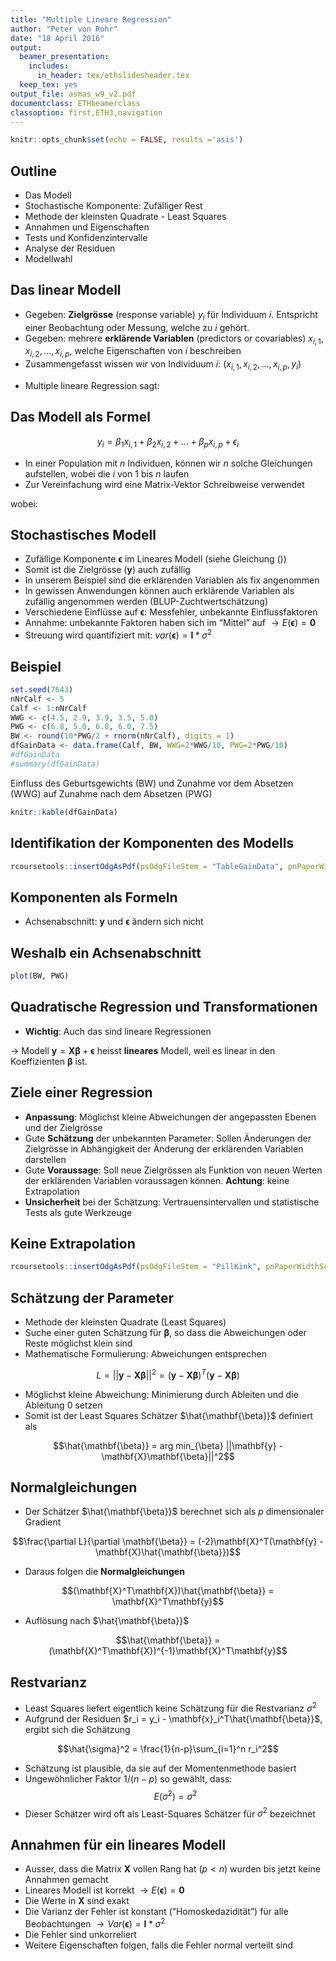 ```yaml
---
title: "Multiple Lineare Regression"
author: "Peter von Rohr"
date: "18 April 2016"
output: 
  beamer_presentation:
    includes:
      in_header: tex/ethslidesheader.tex
  keep_tex: yes 
output_file: asmas_w9_v2.pdf
documentclass: ETHbeamerclass
classoption: first,ETH3,navigation
---
```


```r
knitr::opts_chunk$set(echo = FALSE, results ='asis')
```


## Outline

- Das Modell
- Stochastische Komponente: Zufälliger Rest
- Methode der kleinsten Quadrate - Least Squares
- Annahmen und Eigenschaften
- Tests und Konfidenzintervalle
- Analyse der Residuen
- Modellwahl


## Das linear Modell

- Gegeben: __Zielgrösse__ (response variable) $y_i$ für Individuum $i$. Entspricht einer Beobachtung oder Messung, welche zu $i$ gehört.
- Gegeben: mehrere __erklärende Variablen__ (predictors or covariables) $x_{i,1}, x_{i,2}, ..., x_{i,p}$, welche Eigenschaften von $i$ beschreiben
- Zusammengefasst wissen wir von Individuum $i$: $(x_{i,1}, x_{i,2}, ..., x_{i,p}, y_i)$

\vspace{1ex}
- Multiple lineare Regression sagt: 

\begin{center}
\textbf{Zielgrösse} $=$ \textbf{lineare} Funktion der \textbf{erklärenden Variablen} $+$ \textbf{Rest}
\end{center}


## Das Modell als Formel

$$y_i = \beta_1 x_{i,1} + \beta_2 x_{i,2} + ... + \beta_p x_{i,p} + \epsilon_i$$

- In einer Population mit $n$ Individuen, können wir $n$ solche Gleichungen aufstellen, wobei die $i$ von $1$ bis $n$ laufen
- Zur Vereinfachung wird eine Matrix-Vektor Schreibweise verwendet

\begin{equation} 
\mathbf{y} = \mathbf{X}\mathbf{\beta} + \mathbf{\epsilon}
\label{eq:LinModelReg}
\end{equation}

wobei:
\begin{tabular}{p{1cm}ll}
&  $\mathbf{y}$         &  Vektor mit Beobachtungen (Länge $n$)                     \\
&  $\mathbf{\beta}$     &  Vektor mit Parametern (Länge $p$)                        \\
&  $\mathbf{X}$         &  Matrix mit erklärenden Variablen (Dimension $n\times p$) \\
&  $\mathbf{\epsilon}$  &  Vektor mit zufälligen Resten (Länge $n$)                 \\
\end{tabular}


## Stochastisches Modell

- Zufällige Komponente $\mathbf{\epsilon}$ im Lineares Modell (siehe Gleichung (\ref{eq:LinModelReg}))
- Somit ist die Zielgrösse ($\mathbf{y}$) auch zufällig
- In unserem Beispiel sind die erklärenden Variablen als fix angenommen
- In gewissen Anwendungen können auch erklärende Variablen als zufällig angenommen werden (BLUP-Zuchtwertschätzung)
- Verschiedene Einflüsse auf $\mathbf{\epsilon}$: Messfehler, unbekannte Einflussfaktoren
- Annahme: unbekannte Faktoren haben sich im "Mittel" auf $\rightarrow E(\mathbf{\epsilon}) = \mathbf{0}$
- Streuung wird quantifiziert mit: $var(\mathbf{\epsilon}) = \mathbf{I}*\sigma^2$


## Beispiel

```r
set.seed(7643)
nNrCalf <- 5
Calf <- 1:nNrCalf
WWG <- c(4.5, 2.9, 3.9, 3.5, 5.0)
PWG <- c(6.8, 5.0, 6.8, 6.0, 7.5)
BW <- round(10*PWG/2 + rnorm(nNrCalf), digits = 1)
dfGainData <- data.frame(Calf, BW, WWG=2*WWG/10, PWG=2*PWG/10)
#dfGainData
#summary(dfGainData)
```

Einfluss des Geburtsgewichts (BW) und Zunahme vor dem Absetzen (WWG) auf Zunahme nach dem Absetzen (PWG)

```r
knitr::kable(dfGainData)
```


## Identifikation der Komponenten des Modells

```r
rcoursetools::insertOdgAsPdf(psOdgFileStem = "TableGainData", pnPaperWidthScale = 0.8)
```


## Komponenten als Formeln

\begin{equation}
\mathbf{y} = \left[ 
  \begin{array}{c}
  6.8 \\ 5.0 \\ 6.8 \\ 6.0 \\ 7.5
  \end{array}
\right], 
\mathbf{X} = \left[ 
  \begin{array}{cc}
  35.00 & 0.90 \\ 
  25.30 & 0.58 \\ 
  34.20 & 0.78 \\ 
  31.20 & 0.70 \\ 
  38.70 & 1.00 \\ 
  \end{array}
\right],
\mathbf{\beta} = \left[ 
  \begin{array}{c}
  \beta_1 \\ \beta_2
  \end{array}
\right], 
\mathbf{\epsilon} = \left[ 
  \begin{array}{c}
  \epsilon_1 \\ \epsilon_2 \\ \epsilon_3 \\ \epsilon_4 \\ \epsilon_5
  \end{array}
\right]
\end{equation}

- Achsenabschnitt: $\mathbf{y}$ und $\mathbf{\epsilon}$ ändern sich nicht
\begin{equation}
\mathbf{X} = \left[ 
  \begin{array}{ccc}
  1 & 35.00 & 0.90 \\ 
  1 & 25.30 & 0.58 \\ 
  1 & 34.20 & 0.78 \\ 
  1 & 31.20 & 0.70 \\ 
  1 & 38.70 & 1.00 \\ 
  \end{array}
\right],
\mathbf{\beta} = \left[ 
  \begin{array}{c}
  \beta_0 \\ \beta_1 \\ \beta_2
  \end{array}
\right]
\end{equation}


## Weshalb ein Achsenabschnitt
\setkeys{Gin}{width=0.8\paperwidth,height=0.8\textheight,keepaspectratio}
```r
plot(BW, PWG)
```
\setkeys{Gin}{width=1.1\paperwidth,height=1.1\textheight,keepaspectratio}


## Quadratische Regression und Transformationen
- __Wichtig__: Auch das sind lineare Regressionen

\begin{equation}
\mathbf{X} = \left[ 
  \begin{array}{ccc}
  1 & x_1 & x_1^2 \\
  1 & x_2 & x_2^2 \\
  1 & x_3 & x_3^2 \\
  1 & x_4 & x_4^2 \\
  1 & x_5 & x_5^2 \\
  \end{array}
\right],
\mathbf{X} = \left[ 
  \begin{array}{ccc}
  1 & log(x_{12}) & sin(x_{13}) \\
  1 & log(x_{22}) & sin(x_{23}) \\
  1 & log(x_{32}) & sin(x_{33}) \\
  1 & log(x_{42}) & sin(x_{43}) \\
  1 & log(x_{52}) & sin(x_{53}) \\
  \end{array}
\right]
\end{equation}

$\rightarrow$ Modell $\mathbf{y} = \mathbf{X}\mathbf{\beta} + \mathbf{\epsilon}$ heisst __lineares__ Modell, weil es linear in den Koeffizienten $\mathbf{\beta}$ ist.


## Ziele einer Regression
- __Anpassung__: Möglichst kleine Abweichungen der angepassten Ebenen und der Zielgrösse 
- Gute __Schätzung__ der unbekannten Parameter: Sollen Änderungen der Zielgrösse in Abhängigkeit der Änderung der erklärenden Variablen darstellen
- Gute __Voraussage__: Soll neue Zielgrössen als Funktion von neuen Werten der erklärenden Variablen voraussagen können. __Achtung__: keine Extrapolation
- __Unsicherheit__ bei der Schätzung: Vertrauensintervallen und statistische Tests als gute Werkzeuge


## Keine Extrapolation
```r
rcoursetools::insertOdgAsPdf(psOdgFileStem = "PillKink", pnPaperWidthScale = 0.8)
```


## Schätzung der Parameter

- Methode der kleinsten Quadrate (Least Squares)
- Suche einer guten Schätzung für $\mathbf{\beta}$, so dass die Abweichungen oder Reste möglichst klein sind
- Mathematische Formulierung: Abweichungen entsprechen 

$$L = ||\mathbf{y} - \mathbf{X}\mathbf{\beta}||^2 = (\mathbf{y} - \mathbf{X}\mathbf{\beta})^T(\mathbf{y} - \mathbf{X}\mathbf{\beta})$$

- Möglichst kleine Abweichung: Minimierung durch Ableiten und die Ableitung $0$ setzen
- Somit ist der Least Squares Schätzer $\hat{\mathbf{\beta}}$ definiert als

$$\hat{\mathbf{\beta}} = arg min_{\beta} ||\mathbf{y} - \mathbf{X}\mathbf{\beta}||^2$$


## Normalgleichungen
- Der Schätzer $\hat{\mathbf{\beta}}$ berechnet sich als $p$ dimensionaler Gradient

$$\frac{\partial L}{\partial \mathbf{\beta}} = (-2)\mathbf{X}^T(\mathbf{y} - \mathbf{X}\hat{\mathbf{\beta}})$$

- Daraus folgen die __Normalgleichungen__

$$(\mathbf{X}^T\mathbf{X})\hat{\mathbf{\beta}} =  \mathbf{X}^T\mathbf{y}$$

- Auflösung nach $\hat{\mathbf{\beta}}$

$$\hat{\mathbf{\beta}} =  (\mathbf{X}^T\mathbf{X})^{-1}\mathbf{X}^T\mathbf{y}$$


## Restvarianz

- Least Squares liefert eigentlich keine Schätzung für die Restvarianz $\sigma^2$
- Aufgrund der Residuen $r_i = y_i - \mathbf{x}_i^T\hat{\mathbf{\beta}}$, ergibt sich die Schätzung

$$\hat{\sigma}^2 = \frac{1}{n-p}\sum_{i=1}^n r_i^2$$

- Schätzung ist plausible, da sie auf der Momentenmethode basiert
- Ungewöhnlicher Faktor $1/(n-p)$ so gewählt, dass: $$E(\hat{\sigma}^2) = \sigma^2$$
- Dieser Schätzer wird oft als Least-Squares Schätzer für $\sigma^2$ bezeichnet


## Annahmen für ein lineares Modell

- Ausser, dass die Matrix $\mathbf{X}$ vollen Rang hat ($p < n$) wurden bis jetzt keine Annahmen gemacht
- Lineares Modell ist korrekt $\rightarrow E(\mathbf{\epsilon}) = \mathbf{0}$
- Die Werte in $\mathbf{X}$ sind exakt
- Die Varianz der Fehler ist konstant ("Homoskedazidität") für alle Beobachtungen $\rightarrow Var(\mathbf{\epsilon}) = \mathbf{I} * \sigma^2$
- Die Fehler sind unkorreliert
- Weitere Eigenschaften folgen, falls die Fehler normal verteilt sind
